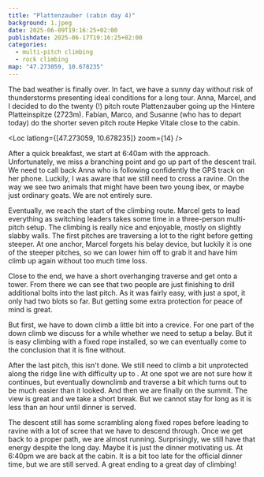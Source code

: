 ```yaml
---
title: "Plattenzauber (cabin day 4)"
background: 1.jpeg
date: 2025-06-09T19:16:25+02:00
publishdate: 2025-06-17T19:16:25+02:00
categories:
  - multi-pitch climbing
  - rock climbing
map: "47.273059, 10.678235"
---
```


The bad weather is finally over. In fact, we have a sunny day without risk of
thunderstorms presenting ideal conditions for a long tour. Anna, Marcel, and I
decided to do the twenty (!) pitch route Plattenzauber going up the Hintere
Platteinspitze (2723m). Fabian, Marco, and Susanne (who has to depart today) do
the shorter seven pitch route Hepke Vitale close to the cabin.

<Loc latlong={[47.273059, 10.678235]} zoom={14} />

After a quick breakfast, we start at 6:40am with the approach. Unfortunately, we
miss a branching point and go up part of the descent trail. We need to call back
Anna who is following confidently the GPS track on her phone. Luckily, I was
aware that we still need to cross a ravine. On the way we see two animals that
might have been two young ibex, or maybe just ordinary goats. We are not
entirely sure.

<Gallery>
  <Rimg
    src="1.jpeg"
    caption="The sun slowly crawling up behind the mountains in the morning."
  />
  <Rimg
    src="2.jpeg"
    caption="View of the Goggerköpfle where we have been climbing on Friday."
  />
  <Rimg src="b3.jpeg" caption="Ibex or goats?" />
</Gallery>

Eventually, we reach the start of the climbing route. Marcel gets to lead
everything as switching leaders takes some time in a three-person multi-pitch
setup. The climbing is really nice and enjoyable, mostly on slightly slabby
walls. The first pitches are traversing a lot to the right before getting
steeper. At one anchor, Marcel forgets his belay device, but luckily it is one
of the steeper pitches, so we can lower him off to grab it and have him climb
up again without too much time loss.

<Gallery large="true">
  <Rimg src="b5.jpeg" caption="View at the start of the climbing." />
  <Rimg src="3.jpeg" caption="Traversing right in the first few pitches." />
  <Rimg src="b4.jpeg" alt="Plattenzauber" />
  <Rimg src="7.jpeg" alt="Plattenzauber" />
  <Rimg src="b1.jpeg" alt="Plattenzauber" />
  <Rimg src="b6.jpeg" alt="Plattenzauber" />
  <Rimg src="9.jpeg" caption="The crux pitch." />
</Gallery>

<Pano src="1.jpeg" alt="The view is getting better the higher we get." />

Close to the end, we have a short overhanging traverse and get onto a tower.
From there we can see that two people are just finishing to drill additional
bolts into the last pitch. As it was fairly easy, with just a <Grade
system="UIAA" value="4-" /> spot, it only had two blots so far. But getting some
extra protection for peace of mind is great.

<Gallery>
  <Rimg
    src="12.jpeg"
    caption="Some pretty crystals on the tower. We are unsure whether they were placed there artificially or are natural."
  />
  <Rimg src="15.jpeg" alt="Belaying" />
  <Rimg src="16.jpeg" caption="Taking a short rest on the final ridge line." />
  <Rimg src="17.jpeg" caption="I'm resting too. ;)" />
  <Rimg src="18.jpeg" alt="Climbing on the final ridge line." />
</Gallery>

But first, we have to down climb a little bit into a crevice. For one part of the
down climb we discuss for a while whether we need to setup a belay. But it is
easy climbing with a fixed rope installed, so we can eventually come to the
conclusion that it is fine without.

After the last pitch, this isn't done. We still need to climb a bit unprotected
along the ridge line with difficulty up to <Grade system="UIAA" value="2" />.
At one spot we are not sure how it continues, but eventually downclimb and
traverse a bit which turns out to be much easier than it looked. And then we are
finally on the summit. The view is great and we take a short break. But we
cannot stay for long as it is less than an hour until dinner is served.

<Gallery large="true">
  <Rimg src="20.jpeg" caption="The summit cross." />
  <Rimg src="b2.jpeg" alt="On the summit." />
</Gallery>

<Pano2x src="2.jpeg" caption="And the view from the top." />

The descent still has some scrambling along fixed ropes before leading to ravine
with a lot of scree that we have to descend through. Once we get back to
a proper path, we are almost running. Surprisingly, we still have that energy
despite the long day. Maybe it is just the dinner motivating us. At 6:40pm we
are back at the cabin. It is a bit too late for the official dinner time, but we
are still served. A great ending to a great day of climbing!

<Rimg
  src="22.jpeg"
  caption="The upper part of descent before the scree field."
/>

<Gallery>
  <Rimg src="23.jpeg" caption="In the scree." />
  <Rimg src="24.jpeg" caption="The view back." />
</Gallery>

<Rimg
  src="26.jpeg"
  caption="View of the rough route from the cabin."
  overlay="26.svg"
/>

<Nextday />
